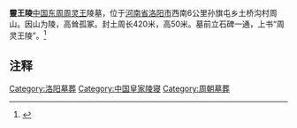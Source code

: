 {{文物保护单位
| 级别 = 全国
| 名称 = [[邙山陵墓群|邙山陵墓群]]<br />靈王陵
| 图片 = 
| 编号 = 5-171
| 分类 = 古墓葬
| 时代 = [[东周|东周]]
| 所在 = [[河南省|河南省]] [[洛阳市|洛阳市]] [[孟津县|孟津县]]
| 登录 = 2001年
| Cat = 河南全国重点文物保护单位
}}
'''靈王陵'''[[中国|中国]][[东周|东周]][[周灵王|周灵王]]陵墓，位于[[河南省|河南省]][[洛阳市|洛阳市]]西南6公里孙旗屯乡土桥沟村周山。因山为陵，高耸孤冢。封土周长420米，高50米。墓前立石碑一通，上书“周灵王陵”。<ref>{{cite web|author=洛阳日报|title=周灵王陵应是我国已知年代最早王陵 --建议我市依托这一历史资源,建设“周山王陵主题公园”|url=http://www.cnki.net/KCMS/detail/detail.aspx?QueryID=66&CurRec=1&recid=&filename=LYBR200706040022&dbname=CCND0008&dbcode=CCND&pr=&urlid=&yx=&v=MDQ5NDBxWTlCWk9zTkRoTkt1aGRobmo5OFRuanFxeGRFZU1PVUtyaWZadUp2SGluc1U3YktKRjBWS1RUSmZMRzRIdGJN|accessdate=2007年6月4日|deadurl=yes|archiveurl=https://web.archive.org/web/20140808175540/http://www.cnki.net/KCMS/detail/detail.aspx?QueryID=66&CurRec=1&recid=&filename=LYBR200706040022&dbname=CCND0008&dbcode=CCND&pr=&urlid=&yx=&v=MDQ5NDBxWTlCWk9zTkRoTkt1aGRobmo5OFRuanFxeGRFZU1PVUtyaWZadUp2SGluc1U3YktKRjBWS1RUSmZMRzRIdGJN|archivedate=2014年8月8日}}</ref>

==注释==
<references/>

[[Category:洛阳墓葬|Category:洛阳墓葬]]
[[Category:中国皇家陵寝|Category:中国皇家陵寝]]
[[Category:周朝墓葬|Category:周朝墓葬]]